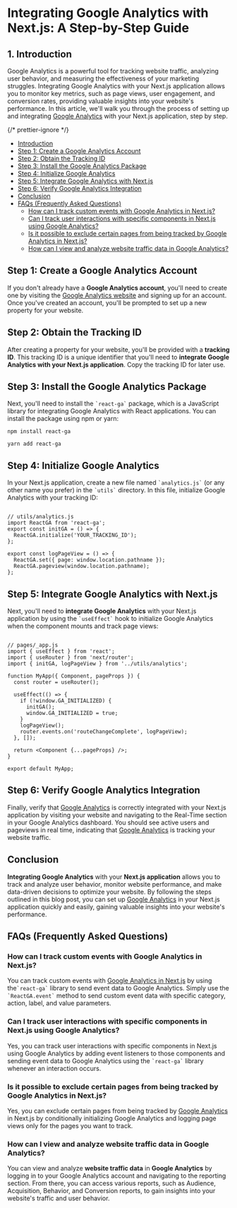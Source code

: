 


# Integrating Google Analytics with Next.js: A Step-by-Step Guide

## 1. <a name='Introduction'></a>Introduction

Google Analytics is a powerful tool for tracking website traffic, analyzing user behavior, and measuring the effectiveness of your marketing struggles. Integrating Google Analytics with your Next.js application allows you to monitor key metrics, such as page views, user engagement, and conversion rates, providing valuable insights into your website's performance. In this article, we'll walk you through the process of setting up and integrating [Google Analytics](https://developers.google.com/analytics) with your Next.js application, step by step.

{/* prettier-ignore */}
<TOC>

- [Introduction](#Introduction)
- [Step 1: Create a Google Analytics Account](#Step1:CreateaGoogleAnalyticsAccount)
- [Step 2: Obtain the Tracking ID](#Step2:ObtaintheTrackingID)
- [Step 3: Install the Google Analytics Package](#Step3:InstalltheGoogleAnalyticsPackage)
- [Step 4: Initialize Google Analytics](#Step4:InitializeGoogleAnalytics)
- [Step 5: Integrate Google Analytics with Next.js](#Step5:IntegrateGoogleAnalyticswithNext.js)
- [Step 6: Verify Google Analytics Integration](#Step6:VerifyGoogleAnalyticsIntegration)
- [Conclusion](#Conclusion)
- [FAQs (Frequently Asked Questions)](#FAQsFrequentlyAskedQuestions)
  - [How can I track custom events with Google Analytics in Next.js?](#HowcanItrackcustomeventswithGoogleAnalyticsinNext.js)
  - [Can I track user interactions with specific components in Next.js using Google Analytics?](#CanItrackuserinteractionswithspecificcomponentsinNext.jsusingGoogleAnalytics)
  - [Is it possible to exclude certain pages from being tracked by Google Analytics in Next.js?](#IsitpossibletoexcludecertainpagesfrombeingtrackedbyGoogleAnalyticsinNext.js)
  - [How can I view and analyze website traffic data in Google Analytics?](#HowcanIviewandanalyzewebsitetrafficdatainGoogleAnalytics)

</TOC>

## <a name='Step1:CreateaGoogleAnalyticsAccount'></a>Step 1: Create a Google Analytics Account

If you don't already have a **Google Analytics account**, you'll need to create one by visiting the [Google Analytics website](https://marketingplatform.google.com/about/analytics/) and signing up for an account. Once you've created an account, you'll be prompted to set up a new property for your website.

## <a name='Step2:ObtaintheTrackingID'></a>Step 2: Obtain the Tracking ID

After creating a property for your website, you'll be provided with a **tracking ID**. This tracking ID is a unique identifier that you'll need to **integrate Google Analytics with your Next.js application**. Copy the tracking ID for later use.

## <a name='Step3:InstalltheGoogleAnalyticsPackage'></a>Step 3: Install the Google Analytics Package

Next, you'll need to install the `` `react-ga` `` package, which is a JavaScript library for integrating Google Analytics with React applications. You can install the package using npm or yarn:

```
npm install react-ga
```

```
yarn add react-ga
```

## <a name='Step4:InitializeGoogleAnalytics'></a>Step 4: Initialize Google Analytics

In your Next.js application, create a new file named `` `analytics.js` `` (or any other name you prefer) in the `` `utils` `` directory. In this file, initialize Google Analytics with your tracking ID:

```

// utils/analytics.js
import ReactGA from 'react-ga';
export const initGA = () => {
  ReactGA.initialize('YOUR_TRACKING_ID');
};

export const logPageView = () => {
  ReactGA.set({ page: window.location.pathname });
  ReactGA.pageview(window.location.pathname);
};

```

## <a name='Step5:IntegrateGoogleAnalyticswithNext.js'></a>Step 5: Integrate Google Analytics with Next.js

Next, you'll need to **integrate Google Analytics** with your Next.js application by using the `` `useEffect` `` hook to initialize Google Analytics when the component mounts and track page views:

```

// pages/_app.js
import { useEffect } from 'react';
import { useRouter } from 'next/router';
import { initGA, logPageView } from '../utils/analytics';

function MyApp({ Component, pageProps }) {
  const router = useRouter();

  useEffect(() => {
    if (!window.GA_INITIALIZED) {
      initGA();
      window.GA_INITIALIZED = true;
    }
    logPageView();
    router.events.on('routeChangeComplete', logPageView);
  }, []);

  return <Component {...pageProps} />;
}

export default MyApp;

```

## <a name='Step6:VerifyGoogleAnalyticsIntegration'></a>Step 6: Verify Google Analytics Integration

Finally, verify that [Google Analytics](https://developers.google.com/analytics) is correctly integrated with your Next.js application by visiting your website and navigating to the Real-Time section in your Google Analytics dashboard. You should see active users and pageviews in real time, indicating that [Google Analytics](https://developers.google.com/analytics) is tracking your website traffic.

## <a name='Conclusion'></a>Conclusion

**Integrating Google Analytics** with your **Next.js application** allows you to track and analyze user behavior, monitor website performance, and make data-driven decisions to optimize your website. By following the steps outlined in this blog post, you can set up [Google Analytics](https://developers.google.com/analytics) in your Next.js application quickly and easily, gaining valuable insights into your website's performance.

## <a name='FAQsFrequentlyAskedQuestions'></a>FAQs (Frequently Asked Questions)

### <a name='HowcanItrackcustomeventswithGoogleAnalyticsinNext.js'></a>How can I track custom events with Google Analytics in Next.js?

You can track custom events with [Google Analytics in Next.js](https://developers.google.com/analytics) by using the`` `react-ga` `` library to send event data to Google Analytics. Simply use the `` `ReactGA.event` `` method to send custom event data with specific category, action, label, and value parameters.

### <a name='CanItrackuserinteractionswithspecificcomponentsinNext.jsusingGoogleAnalytics'></a>Can I track user interactions with specific components in Next.js using Google Analytics?

Yes, you can track user interactions with specific components in Next.js using Google Analytics by adding event listeners to those components and sending event data to Google Analytics using the `` `react-ga` `` library whenever an interaction occurs.

### <a name='IsitpossibletoexcludecertainpagesfrombeingtrackedbyGoogleAnalyticsinNext.js'></a>Is it possible to exclude certain pages from being tracked by Google Analytics in Next.js?

Yes, you can exclude certain pages from being tracked by [Google Analytics](https://developers.google.com/analytics) in Next.js by conditionally initializing Google Analytics and logging page views only for the pages you want to track.

### <a name='HowcanIviewandanalyzewebsitetrafficdatainGoogleAnalytics'></a>How can I view and analyze website traffic data in Google Analytics?

You can view and analyze **website traffic data** in **Google Analytics** by logging in to your Google Analytics account and navigating to the reporting section. From there, you can access various reports, such as Audience, Acquisition, Behavior, and Conversion reports, to gain insights into your website's traffic and user behavior.
